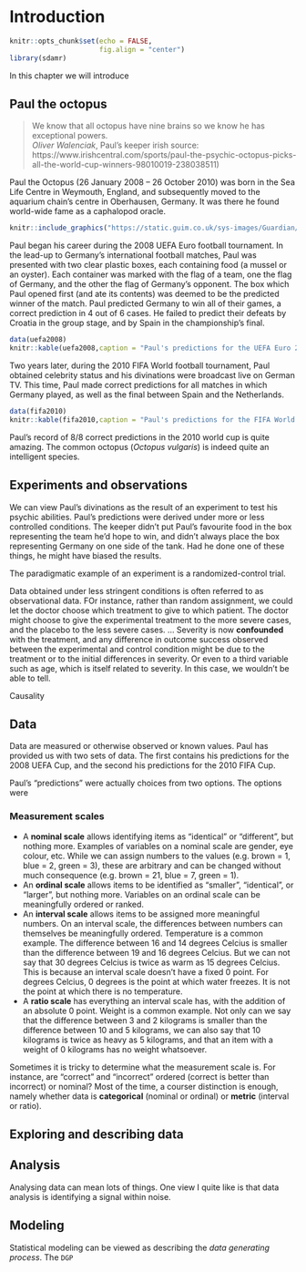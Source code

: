 # Introduction {#intro}

```r
knitr::opts_chunk$set(echo = FALSE,
                      fig.align = "center")
library(sdamr)
```

In this chapter we will introduce 

## Paul the octopus

> We know that all octopus have nine brains so we know he has exceptional powers.  
> _Oliver Walenciak_, Paul's keeper
> irish source: https://www.irishcentral.com/sports/paul-the-psychic-octopus-picks-all-the-world-cup-winners-98010019-238038511)

Paul the Octopus (26 January 2008 – 26 October 2010) was born in the Sea Life Centre in Weymouth, England, and subsequently moved to the aquarium chain's centre in Oberhausen, Germany. It was there he found world-wide fame as a caphalopod oracle. 

```r
knitr::include_graphics("https://static.guim.co.uk/sys-images/Guardian/Pix/pictures/2010/7/15/1279193684789/Paul-the-octopus-005.jpg")
```

Paul began his career during the 2008 UEFA Euro football tournament. In the lead-up to Germany's international football matches, Paul was presented with two clear plastic boxes, each containing food (a mussel or an oyster). Each container was marked with the flag of a team, one the flag of Germany, and the other the flag of Germany's opponent. The box which Paul opened first (and ate its contents) was deemed to be the predicted winner of the match. Paul predicted Germany to win all of their games, a correct prediction in 4 out of 6 cases. He failed to predict their defeats by Croatia in the group stage, and by Spain in the championship's final.

```r
data(uefa2008)
knitr::kable(uefa2008,caption = "Paul's predictions for the UEFA Euro 2008",label = "uefa2008")
```

Two years later, during the 2010 FIFA World football tournament, Paul obtained celebrity status and his divinations were broadcast live on German TV. This time, Paul made correct predictions for all matches in which Germany played, as well as the final between Spain and the Netherlands. 

```r
data(fifa2010)
knitr::kable(fifa2010,caption = "Paul's predictions for the FIFA World Cup 2010", label = "fifa2010")
```

Paul's record of 8/8 correct predictions in the 2010 world cup is quite amazing. The common octopus (_Octopus vulgaris_) is indeed quite an intelligent species. 

## Experiments and observations

We can view Paul's divinations as the result of an experiment to test his psychic abilities. Paul's predictions were derived under more or less controlled conditions. The keeper didn't put Paul's favourite food in the box representing the team he'd hope to win, and didn't always place the box representing Germany on one side of the tank. Had he done one of these things, he might have biased the results. 

The paradigmatic example of an experiment is a randomized-control trial.  

Data obtained under less stringent conditions is often referred to as observational data. FOr instance, rather than random assignment, we could let the doctor choose which treatment to give to which patient. The doctor might choose to give the experimental treatment to the more severe cases, and the placebo to the less severe cases. ... Severity is now __confounded__ with the treatment, and any difference in outcome success observed between the experimental and control condition might be due to the treatment or to the initial differences in severity. Or even to a third variable such as age, which is itself related to severity. In this case, we wouldn't be able to tell.   

Causality

## Data

Data are measured or otherwise observed or known values. Paul has provided us with two sets of data. The first contains his predictions for the 2008 UEFA Cup, and the second his predictions for the 2010 FIFA Cup. 

Paul's "predictions" were actually choices from two options. The options were 

### Measurement scales

* A __nominal scale__ allows identifying items as "identical" or "different", but nothing more. Examples of variables on a nominal scale are gender, eye colour, etc. While we can assign numbers to the values (e.g. brown = 1, blue = 2, green = 3), these are arbitrary and can be changed without much consequence (e.g. brown = 21, blue = 7, green = 1). 
* An __ordinal scale__ allows items to be identified as "smaller", "identical", or "larger", but nothing more. Variables on an ordinal scale can be meaningfully ordered or ranked.
* An __interval scale__ allows items to be assigned more meaningful numbers. On an interval scale, the differences between numbers can themselves be meaningfully ordered. Temperature is a common example. The difference between 16 and 14 degrees Celcius is smaller than the difference between 19 and 16 degrees Celcius. But we can not say that 30 degrees Celcius is twice as warm as 15 degrees Celcius. This is because an interval scale doesn't have a fixed 0 point. For degrees Celcius, 0 degrees is the point at which water freezes. It is not the point at which there is no temperature. 
* A __ratio scale__ has everything an interval scale has, with the addition of an absolute 0 point. Weight is a common example. Not only can we say that the difference between 3 and 2 kilograms is smaller than the difference between 10 and 5 kilograms, we can also say that 10 kilograms is twice as heavy as 5 kilograms, and that an item with a weight of 0 kilograms has no weight whatsoever.

Sometimes it is tricky to determine what the measurement scale is. For instance, are "correct" and "incorrect" ordered (correct is better than incorrect) or nominal? Most of the time, a courser distinction is enough, namely whether data is __categorical__ (nominal or ordinal) or __metric__ (interval or ratio).

## Exploring and describing data

## Analysis

Analysing data can mean lots of things. One view I quite like is that data analysis is identifying a signal within noise. 

## Modeling

Statistical modeling can be viewed as describing the _data generating process_. The `DGP`  